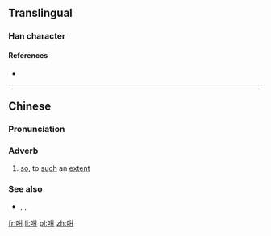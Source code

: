 ==Translingual==

===Han character===
{{Han char|rn=30|rad=口|as=05|sn=8|four=6407<sub>0</sub>|canj=口廿一 (RTM)}}

====References====
* {{Han ref|kx=0184.040|dkj=03477|dj=0403.040|hdz=10598.010|uh=5481|ud=21633|bh=CBDD|bd=52189}}

----

==Chinese==
{{zh-hanzi-box|[[咁]]}}

===Pronunciation===
{{zh-pron
|c=gam3
|cat=adv
}}

===Adverb===
{{zh-adv}}

# {{cx|Cantonese|lang=zh}} [[so]], to [[such]] an [[extent]]
#: {{zh-usex|做咩 你 咁 冇腦 咖？|Why are you '''so''' stupid?|C-GZ|tr=zou6 me1 nei5 '''gam3''' mou5 nou5 gaa3?|link=yes}}

===See also===
* {{zh-l|這樣|这样}}, {{zh-l|這麼|这么}}, {{zh-l|那麼|那么}}

[[fr:咁]]
[[li:咁]]
[[pl:咁]]
[[zh:咁]]